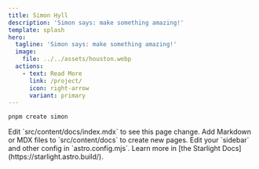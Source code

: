 ```yaml
---
title: Simon Hyll
description: 'Simon says: make something amazing!'
template: splash
hero:
  tagline: 'Simon says: make something amazing!'
  image:
    file: ../../assets/houston.webp
  actions:
    - text: Read More
      link: /project/
      icon: right-arrow
      variant: primary
---
```



<Card title="Create a Project" icon="pencil">

```sh frame=none
pnpm create simon
```

</Card>
<CardGrid>
  <Card title="Update content" icon="pencil">
    Edit `src/content/docs/index.mdx` to see this page change.
  </Card>
  <Card title="Add new content" icon="add-document">
    Add Markdown or MDX files to `src/content/docs` to create new pages.
  </Card>
  <Card title="Configure your site" icon="setting">
    Edit your `sidebar` and other config in `astro.config.mjs`.
  </Card>
  <Card title="Read the docs" icon="open-book">
    Learn more in [the Starlight Docs](https://starlight.astro.build/).
  </Card>
</CardGrid>
